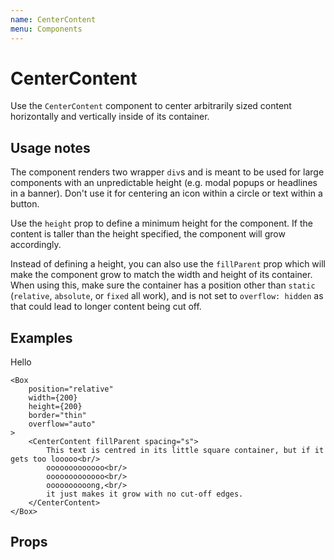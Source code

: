 ```yaml
---
name: CenterContent
menu: Components
---
```



# CenterContent

Use the `CenterContent` component to center arbitrarily sized content horizontally and vertically inside of its container.

## Usage notes

The component renders two wrapper `div`s and is meant to be used for large components with an unpredictable height (e.g. modal popups or headlines in a banner). Don't use it for centering an icon within a circle or text within a button.

Use the `height` prop to define a minimum height for the component. If the content is taller than the height specified, the component will grow accordingly.

Instead of defining a height, you can also use the `fillParent` prop which will make the component grow to match the width and height of its container. When using this, make sure the container has a position other than `static` (`relative`, `absolute`, or `fixed` all work), and is not set to `overflow: hidden` as that could lead to longer content being cut off.

## Examples

<Playground>
	<Box background="shaded" mb="m">
		<CenterContent height={350}>
			<PodcastIcon vAlign /> Hello
		</CenterContent>
	</Box>

    <Box
    	position="relative"
    	width={200}
    	height={200}
    	border="thin"
    	overflow="auto"
    >
    	<CenterContent fillParent spacing="s">
    		This text is centred in its little square container, but if it gets too looooo<br/>
    		ooooooooooooo<br/>
    		ooooooooooooo<br/>
    		oooooooooong,<br/>
    		it just makes it grow with no cut-off edges.
    	</CenterContent>
    </Box>

</Playground>

## Props

<Props isToggle of={CenterContent} />
